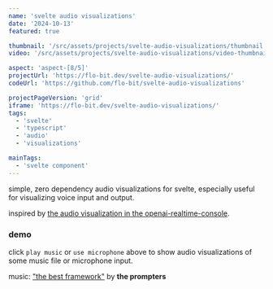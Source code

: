 ```yaml
---
name: 'svelte audio visualizations'
date: '2024-10-13'
featured: true

thumbnail: '/src/assets/projects/svelte-audio-visualizations/thumbnail.png'
video: '/src/assets/projects/svelte-audio-visualizations/video-thumbnail.mp4'

aspect: 'aspect-[8/5]'
projectUrl: 'https://flo-bit.dev/svelte-audio-visualizations/'
codeUrl: 'https://github.com/flo-bit/svelte-audio-visualizations'

projectPageVersion: 'grid'
iframe: 'https://flo-bit.dev/svelte-audio-visualizations/'
tags:
  - 'svelte'
  - 'typescript'
  - 'audio'
  - 'visualizations'

mainTags:
  - 'svelte component'
---
```


<ProjectGrid project={frontmatter}>
  <div slot="demo">
    <AudioVisualizationsDemo client:load />
  </div>

simple, zero dependency audio visualizations for svelte, especially useful for visualizing voice input and output.

inspired by [the audio visualization in the openai-realtime-console](https://github.com/openai/openai-realtime-console).

### demo 

click `play music` or `use microphone` above to show audio visualizations of some music file or microphone input.

music: ["the best framework"](https://open.spotify.com/track/3vHKgnTzEYSAhlLxbFXF8c?si=5c7a16de4eb345cc) by **the prompters**
</ProjectGrid>